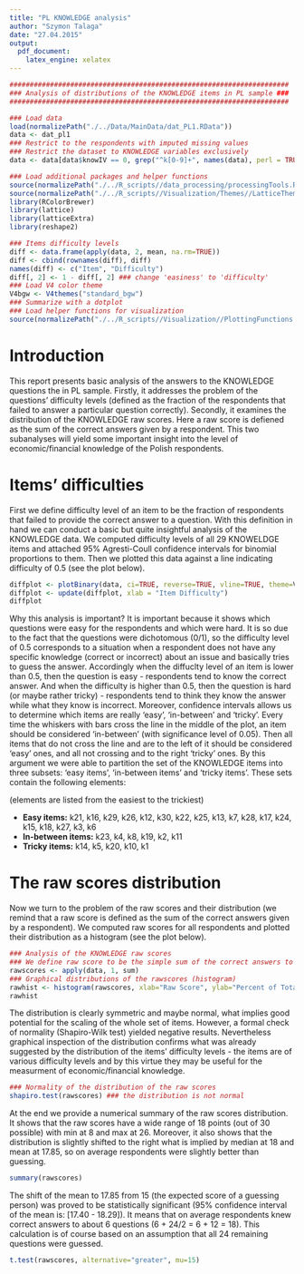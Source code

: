 ```yaml
---
title: "PL KNOWLEDGE analysis"
author: "Szymon Talaga"
date: "27.04.2015"
output:
  pdf_document:
    latex_engine: xelatex
---
```


```r
#####################################################################
### Analysis of distributions of the KNOWLEDGE items in PL sample ###
#####################################################################

### Load data
load(normalizePath("./../Data/MainData/dat_PL1.RData"))
data <- dat_pl1
### Restrict to the respondents with imputed missing values
### Restrict the dataset to KNOWLEDGE variables exclusively
data <- data[data$knowIV == 0, grep("^k[0-9]+", names(data), perl = TRUE)]

### Load additional packages and helper functions
source(normalizePath("./../R_scripts//data_processing/processingTools.R"))
source(normalizePath("./../R_scripts//Visualization/Themes//LatticeThemes.R"))
library(RColorBrewer)
library(lattice)
library(latticeExtra)
library(reshape2)

### Items difficulty levels
diff <- data.frame(apply(data, 2, mean, na.rm=TRUE))
diff <- cbind(rownames(diff), diff)
names(diff) <- c("Item", "Difficulty")
diff[, 2] <- 1 - diff[, 2] ### change 'easiness' to 'difficulty'
### Load V4 color theme
V4bgw <- V4themes("standard_bgw")
### Summarize with a dotplot
### Load helper functions for visualization
source(normalizePath("./../R_scripts//Visualization//PlottingFunctions.R"))
```

# Introduction
This report presents basic analysis of the answers to the KNOWLEDGE questions the in PL sample. Firstly, it addresses the problem of the questions' difficulty levels (defined as the fraction of the respondents that failed to answer a particular question correctly). Secondly, it examines the distribution of the KNOWLEDGE raw scores. Here a raw score is defiened as the sum of the correct answers given by a respondent. This two subanalyses will yield some important insight into the level of economic/financial knowledge of the Polish respondents.

# Items' difficulties
First we define difficulty level of an item to be the fraction of respondents that failed to provide the correct answer to a question.
With this definition in hand we can conduct a basic but quite insightful analysis of the KNOWLEDGE data. We computed difficulty levels of all 29 KNOWELDGE items and attached 95% Agresti-Coull confidence intervals for binomial proportions to them. Then we plotted this data against a line indicating difficulty of 0.5 (see the plot below).

```r
diffplot <- plotBinary(data, ci=TRUE, reverse=TRUE, vline=TRUE, theme=V4bgw)
diffplot <- update(diffplot, xlab = "Item Difficulty")
diffplot
```

Why this analysis is important? It is important because it shows which questions were easy for the respondents and which were hard. It is so due to the fact that the questions were dichotomous (0/1), so the difficulty level of 0.5 corresponds to a situation when a respondent does not have any specific knowledge (correct or incorrect) about an issue and basically tries to guess the answer. Accordingly when the diffuclty level of an item is lower than 0.5, then the question is easy - respondents tend to know the correct answer. And when the difficulty is higher than 0.5, then the question is hard (or maybe rather tricky) - respondents tend to think they know the answer while what they know is incorrect.  Moreover, confidence intervals allows us to determine which items are really 'easy', 'in-between' and 'tricky'. Every time the whiskers with bars cross the line in the middle of the plot, an item should be considered 'in-between' (with significance level of 0.05). Then all items that do not cross the line and are to the left of it should be considered 'easy' ones, and all not crossing and to the right 'tricky' ones.
By this argument we were able to partition the set of the KNOWLEDGE items into three subsets: 'easy items', 'in-between items' and 'tricky items'. These sets contain the following elements:

(elements are listed from the easiest to the trickiest)

* **Easy items:** k21, k16, k29, k26, k12, k30, k22, k25, k13, k7, k28, k17, k24, k15, k18, k27, k3, k6
* **In-between items:** k23, k4, k8, k19, k2, k11
* **Tricky items:** k14, k5, k20, k10, k1

# The raw scores distribution
Now we turn to the problem of the raw scores and their distribution (we remind that a raw score is defined as the sum of the correct answers given by a respondent).
We computed raw scores for all respondents and plotted their distribution as a histogram (see the plot below).

```r
### Analysis of the KNOWLEDGE raw scores
### We define raw score to be the simple sum of the correct answers to the KNOWLEDGE questions
rawscores <- apply(data, 1, sum)
### Graphical distributions of the rawscores (histogram)
rawhist <- histogram(rawscores, xlab="Raw Score", ylab="Percent of Total", par.settings=V4bgw)
rawhist
```

The distribution is clearly symmetric and maybe normal, what implies good potential for the scaling of the whole set of items. However, a formal check of normality (Shapiro-Wilk test) yielded negative results. Nevertheless graphical inspection of the distribution confirms what was already suggested by the distribution of the items' difficulty levels - the items are of various difficulty levels and by this virtue they may be useful for the measurment of economic/financial knowledge.

```r
### Normality of the distribution of the raw scores
shapiro.test(rawscores) ### the distribution is not normal
```

At the end we provide a numerical summary of the raw scores distribution. It shows that the raw scores have a wide range of 18 points (out of 30 possible) with min at 8 and max at 26. Moreover, it also shows that the distribution is slightly shifted to the right what is implied by median at 18 and mean at 17.85, so on average respondents were slightly better than guessing.

```r
summary(rawscores)
```

The shift of the mean to 17.85 from 15 (the expected score of a guessing person) was proved to be statistically significant (95% confidence interval of the mean is: [17.40 - 18.29]). It means that on average respondents knew correct answers to about 6 questions (6 + 24/2 = 6 + 12 = 18). This calculation is of course based on an assumption that all 24 remaining questions were guessed.

```r
t.test(rawscores, alternative="greater", mu=15)
```